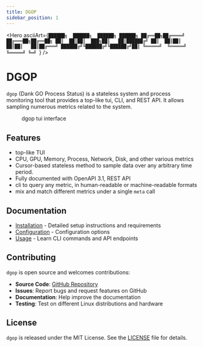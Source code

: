 ```yaml
---
title: DGOP
sidebar_position: 1
---
```



<Hero
  asciiArt={`██████╗  ██████╗  ██████╗ ██████╗
██╔══██╗██╔════╝ ██╔═══██╗██╔══██╗
██║  ██║██║  ███╗██║   ██║██████╔╝
██║  ██║██║   ██║██║   ██║██╔═══╝
██████╔╝╚██████╔╝╚██████╔╝██║
╚═════╝  ╚═════╝  ╚═════╝ ╚═╝
                                  `}
/>

# DGOP

`dgop` (Dank GO Process Status) is a stateless system and process monitoring tool that provides a top-like tui, CLI, and REST API. It allows sampling numerous metrics related to the system.

<figure style={{ textAlign: 'center' }}>
  <ThemedImage
    alt="DGOP Preview"
    sources={{
      light: useBaseUrl('/img/dgoplight.png'),
      dark: useBaseUrl('/img/dgop.png'),
    }}
    style={{ maxWidth: '600px', width: '100%' }}
  />
  <figcaption>dgop tui interface</figcaption>
</figure>

## Features

- top-like TUI
- CPU, GPU, Memory, Process, Network, Disk, and other various metrics
- Cursor-based stateless method to sample data over any arbitrary time period.
- Fully documented with OpenAPI 3.1, REST API
- cli to query any metric, in human-readable or machine-readable formats
- mix and match different metrics under a single `meta` call

## Documentation

- [Installation](installation) - Detailed setup instructions and requirements
- [Configuration](configuration) - Configuration options
- [Usage](usage) - Learn CLI commands and API endpoints

## Contributing

`dgop` is open source and welcomes contributions:

- **Source Code**: [GitHub Repository](https://github.com/AvengeMedia/dgop)
- **Issues**: Report bugs and request features on GitHub
- **Documentation**: Help improve the documentation
- **Testing**: Test on different Linux distributions and hardware

## License

`dgop` is released under the MIT License. See the [LICENSE](https://github.com/AvengeMedia/dgop/blob/master/LICENSE) file for details.
